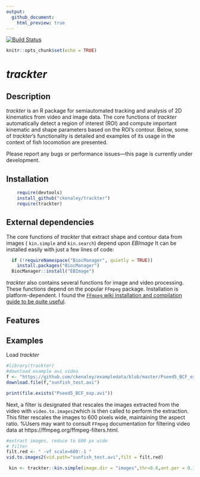 ```yaml
---
output:
  github_document:
    html_preview: true
---
```


[![Build Status](https://travis-ci.com/ckenaley/trackter.svg?branch=master)](https://travis-ci.com/ckenaley/trackter)


```r
knitr::opts_chunk$set(echo = TRUE)
```

# *trackter*

## Description

*trackter* is an R package for semiautomated tracking and analysis of 2D kinematics from video and image data. The core functions of *trackter* automatically detect a region of interest (ROI) and compute important kinematic and shape parameters based on the ROI's contour. Below, some of *trackter*'s functionality is detailed and examples of its usage in the context of fish locomotion are presented.

Please report any bugs or performance issues---this page is currently
under development.


## Installation

```r
    require(devtools)
    install_github("ckenaley/trackter")
    require(trackter)
```
    
    

## External dependencies

The core functions of *trackter* that extract shape and contour data from images ( `kin.simple` and `kin.search`) depend upon *EBImage* It can be installed easily with just a few lines of code: 

```r
  if (!requireNamespace("BiocManager", quietly = TRUE))
    install.packages("BiocManager")
  BiocManager::install("EBImage")
```

*trackter* also contains several functions for image and video processing. These functions depend on the popular `FFmpeg` package.
Installation is platform-dependent. I found the [`FFmpeg` wiki installation and compilation guide to be quite useful](https://trac.ffmpeg.org/wiki/CompilationGuide).

## Features

## Examples

Load *trackter*

```r
#library(trackter)
#download example avi video
f <- "https://github.com/ckenaley/exampledata/blob/master/Pseed5_BCF_exp.avi?raw=true"
download.file(f,"sunfish_test.avi")

print(file.exists("Pseed5_BCF_exp.avi"))
```

Next, a filter is designated that rescales the images extracted from the video with `video.to.images2`which is then called to perform the extraction. This filter rescales the images to 600 pixels wide, maintaining the aspect ratio. %Users may want to consult `FFmpeg` documentation for filtering video data at https://ffmpeg.org/ffmpeg-filters.html.

```r
#extract images, reduce to 600 px wide
# filter
filt.red <- " -vf scale=600:-1 " 
vid.to.images2(vid.path="sunfish_test.avi",filt = filt.red)
```

```r
 kin <- trackter::kin.simple(image.dir = "images",thr=0.6,ant.per = 0.15,show.prog=F)
```